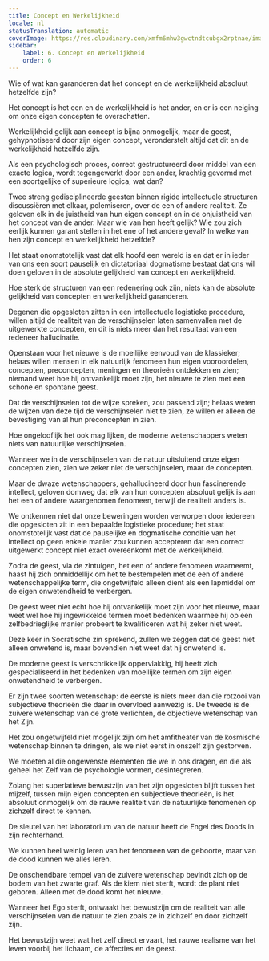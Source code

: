 ```yaml
---
title: Concept en Werkelijkheid
locale: nl
statusTranslation: automatic
coverImage: https://res.cloudinary.com/xmfm6mhw3gwctndtcubgx2rptnae/image/upload/v1741354419/small_cover_la_gran_rebelion_28716e29d2.webp
sidebar:
    label: 6. Concept en Werkelijkheid
    order: 6
---
```

Wie of wat kan garanderen dat het concept en de werkelijkheid absoluut hetzelfde zijn?

Het concept is het een en de werkelijkheid is het ander, en er is een neiging om onze eigen concepten te overschatten.

Werkelijkheid gelijk aan concept is bijna onmogelijk, maar de geest, gehypnotiseerd door zijn eigen concept, veronderstelt altijd dat dit en de werkelijkheid hetzelfde zijn.

Als een psychologisch proces, correct gestructureerd door middel van een exacte logica, wordt tegengewerkt door een ander, krachtig gevormd met een soortgelijke of superieure logica, wat dan?

Twee streng gedisciplineerde geesten binnen rigide intellectuele structuren discussiëren met elkaar, polemiseren, over de een of andere realiteit. Ze geloven elk in de juistheid van hun eigen concept en in de onjuistheid van het concept van de ander. Maar wie van hen heeft gelijk? Wie zou zich eerlijk kunnen garant stellen in het ene of het andere geval? In welke van hen zijn concept en werkelijkheid hetzelfde?

Het staat onomstotelijk vast dat elk hoofd een wereld is en dat er in ieder van ons een soort pauselijk en dictatoriaal dogmatisme bestaat dat ons wil doen geloven in de absolute gelijkheid van concept en werkelijkheid.

Hoe sterk de structuren van een redenering ook zijn, niets kan de absolute gelijkheid van concepten en werkelijkheid garanderen.

Degenen die opgesloten zitten in een intellectuele logistieke procedure, willen altijd de realiteit van de verschijnselen laten samenvallen met de uitgewerkte concepten, en dit is niets meer dan het resultaat van een redeneer hallucinatie.

Openstaan voor het nieuwe is de moeilijke eenvoud van de klassieker; helaas willen mensen in elk natuurlijk fenomeen hun eigen vooroordelen, concepten, preconcepten, meningen en theorieën ontdekken en zien; niemand weet hoe hij ontvankelijk moet zijn, het nieuwe te zien met een schone en spontane geest.

Dat de verschijnselen tot de wijze spreken, zou passend zijn; helaas weten de wijzen van deze tijd de verschijnselen niet te zien, ze willen er alleen de bevestiging van al hun preconcepten in zien.

Hoe ongelooflijk het ook mag lijken, de moderne wetenschappers weten niets van natuurlijke verschijnselen.

Wanneer we in de verschijnselen van de natuur uitsluitend onze eigen concepten zien, zien we zeker niet de verschijnselen, maar de concepten.

Maar de dwaze wetenschappers, gehallucineerd door hun fascinerende intellect, geloven domweg dat elk van hun concepten absoluut gelijk is aan het een of andere waargenomen fenomeen, terwijl de realiteit anders is.

We ontkennen niet dat onze beweringen worden verworpen door iedereen die opgesloten zit in een bepaalde logistieke procedure; het staat onomstotelijk vast dat de pauselijke en dogmatische conditie van het intellect op geen enkele manier zou kunnen accepteren dat een correct uitgewerkt concept niet exact overeenkomt met de werkelijkheid.

Zodra de geest, via de zintuigen, het een of andere fenomeen waarneemt, haast hij zich onmiddellijk om het te bestempelen met de een of andere wetenschappelijke term, die ongetwijfeld alleen dient als een lapmiddel om de eigen onwetendheid te verbergen.

De geest weet niet echt hoe hij ontvankelijk moet zijn voor het nieuwe, maar weet wel hoe hij ingewikkelde termen moet bedenken waarmee hij op een zelfbedrieglijke manier probeert te kwalificeren wat hij zeker niet weet.

Deze keer in Socratische zin sprekend, zullen we zeggen dat de geest niet alleen onwetend is, maar bovendien niet weet dat hij onwetend is.

De moderne geest is verschrikkelijk oppervlakkig, hij heeft zich gespecialiseerd in het bedenken van moeilijke termen om zijn eigen onwetendheid te verbergen.

Er zijn twee soorten wetenschap: de eerste is niets meer dan die rotzooi van subjectieve theorieën die daar in overvloed aanwezig is. De tweede is de zuivere wetenschap van de grote verlichten, de objectieve wetenschap van het Zijn.

Het zou ongetwijfeld niet mogelijk zijn om het amfitheater van de kosmische wetenschap binnen te dringen, als we niet eerst in onszelf zijn gestorven.

We moeten al die ongewenste elementen die we in ons dragen, en die als geheel het Zelf van de psychologie vormen, desintegreren.

Zolang het superlatieve bewustzijn van het zijn opgesloten blijft tussen het mijzelf, tussen mijn eigen concepten en subjectieve theorieën, is het absoluut onmogelijk om de rauwe realiteit van de natuurlijke fenomenen op zichzelf direct te kennen.

De sleutel van het laboratorium van de natuur heeft de Engel des Doods in zijn rechterhand.

We kunnen heel weinig leren van het fenomeen van de geboorte, maar van de dood kunnen we alles leren.

De onschendbare tempel van de zuivere wetenschap bevindt zich op de bodem van het zwarte graf. Als de kiem niet sterft, wordt de plant niet geboren. Alleen met de dood komt het nieuwe.

Wanneer het Ego sterft, ontwaakt het bewustzijn om de realiteit van alle verschijnselen van de natuur te zien zoals ze in zichzelf en door zichzelf zijn.

Het bewustzijn weet wat het zelf direct ervaart, het rauwe realisme van het leven voorbij het lichaam, de affecties en de geest.

